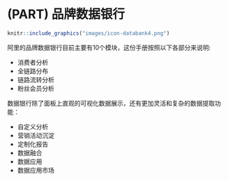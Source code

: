 # (PART) 品牌数据银行 {-}


```r
knitr::include_graphics("images/icon-databank4.png")
```

阿里的品牌数据银行目前主要有10个模块，这份手册按照以下各部分来说明:  

- 消费者分析
- 全链路分布 
- 链路流转分析
- 粉丝会员分析

数据银行除了面板上直观的可视化数据展示，还有更加灵活和复杂的数据提取功能：

- 自定义分析
- 营销活动沉淀
- 定制化报告
- 数据融合
- 数据应用
- 数据应用市场
